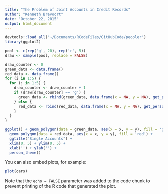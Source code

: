 ```yaml
---
title: "The Problem of Joint Accounts in Credit Records"
author: "Kenneth Brevoort"
date: "October 22, 2015"
output: html_document
---
```


```r
devtools::load_all("~/Documents/RCodeFiles/GitHubCode/peopler")
library(ggplot2)

pool <- c(rep('g', 20), rep('r', 5))
draw <- sample(pool, replace = FALSE)

draw_counter <- 0
green_data <- data.frame()
red_data <- data.frame()
for (i in 1:5) {
  for (j in 1:5) {
    draw_counter <- draw_counter + 1
    if (draw[draw_counter] == 'g') {
      green_data <- rbind(green_data, data.frame(x = NA, y = NA), get_person(base = c(i-1, j-1)))
    } else {
      red_data <- rbind(red_data, data.frame(x = NA, y = NA), get_person(base = c(i-1, j-1)))
    }
  }
}

ggplot() + geom_polygon(data = green_data, aes(x = x, y = y), fill = 'gray') +
  geom_polygon(data = red_data, aes(x = x, y = y), fill = 'red') + 
  ggtitle("Single Accounts") +
  xlim(0, 5) + ylim(0, 5) + 
  xlab('') + ylab('') + 
  person_theme()


```

You can also embed plots, for example:

```r
plot(cars)
```

Note that the `echo = FALSE` parameter was added to the code chunk to prevent printing of the R code that generated the plot.
